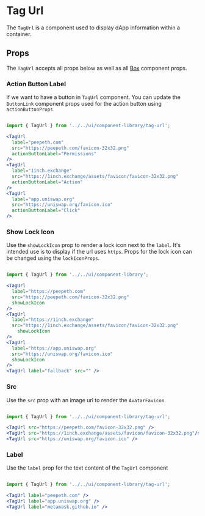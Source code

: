 

# Tag Url

The `TagUrl` is a component used to display dApp information within a container.

<Canvas>
  <Story id="ui-components-component-library-tag-url-tag-url-stories-js--default-story" />
</Canvas>

## Props

The `TagUrl` accepts all props below as well as all [Box](/docs/ui-components-ui-box-box-stories-js--default-story#props) component props.

<ArgsTable of={TagUrl} />

### Action Button Label

If we want to have a button in `TagUrl` component. You can update the `ButtonLink` component props used for the action button using `actionButtonProps`

<Canvas>
  <Story id="ui-components-component-library-tag-url-tag-url-stories-js--action-button-label" />
</Canvas>

```jsx

import { TagUrl } from '../../ui/component-library/tag-url';

<TagUrl
  label="peepeth.com"
  src="https://peepeth.com/favicon-32x32.png"
  actionButtonLabel="Permissions"
/>
<TagUrl
  label="1inch.exchange"
  src="https://1inch.exchange/assets/favicon/favicon-32x32.png"
  actionButtonLabel="Action"
/>
<TagUrl
  label="app.uniswap.org"
  src="https://uniswap.org/favicon.ico"
  actionButtonLabel="Click"
/>
```

### Show Lock Icon

Use the `showLockIcon` prop to render a lock icon next to the `label`. It's intended use is to display if the url uses `https`. Props for the lock icon can be changed using the `lockIconProps`.

<Canvas>
  <Story id="ui-components-component-library-tag-url-tag-url-stories-js--show-lock-icon" />
</Canvas>

```jsx

import { TagUrl } from '../../ui/component-library';

<TagUrl
  label="https://peepeth.com"
  src="https://peepeth.com/favicon-32x32.png"
  showLockIcon
/>
<TagUrl
  label="https://1inch.exchange"
  src="https://1inch.exchange/assets/favicon/favicon-32x32.png"
    showLockIcon
/>
<TagUrl
  label="https://app.uniswap.org"
  src="https://uniswap.org/favicon.ico"
  showLockIcon
/>
<TagUrl label="fallback" src="" />

```

### Src

Use the `src` prop with an image url to render the `AvatarFavicon`.

<Canvas>
  <Story id="ui-components-component-library-tag-url-tag-url-stories-js--src" />
</Canvas>

```jsx

import { TagUrl } from '../../ui/component-library/tag-url';

<TagUrl src="https://peepeth.com/favicon-32x32.png" />
<TagUrl src="https://1inch.exchange/assets/favicon/favicon-32x32.png"/>
<TagUrl src="https://uniswap.org/favicon.ico" />

```

### Label

Use the `label` prop for the text content of the `TagUrl` component

<Canvas>
  <Story id="ui-components-component-library-tag-url-tag-url-stories-js--label" />
</Canvas>

```jsx

import { TagUrl } from '../../ui/component-library/tag-url';

<TagUrl label="peepeth.com" />
<TagUrl label="app.uniswap.org" />
<TagUrl label="metamask.github.io" />

```
